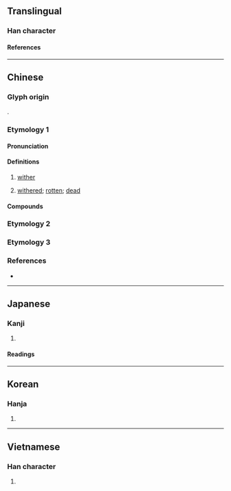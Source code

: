 {{character info}}
==Translingual==

===Han character===
{{Han char|rn=75|rad=木|as=10|sn=14|four=40927|canj=DYRB|ids=⿰木高}}

====References====
{{Han ref|kx=0545.170|dkj=15300|dj=0933.080|hdz=21267.080|uh=69C1}}

----

==Chinese==
{{zh-forms}}

===Glyph origin===
{{Han etym}}
{{Han compound|木|高|ls=psc|c1=s|c2=p}}.

===Etymology 1===

====Pronunciation====
{{zh-pron
|m=gǎo
|c=gou2
|mc=y
|oc=y
|ma=
|cat=v,a
}}

====Definitions====
{{zh-hanzi}}

# {{zh-o}} [[wither]]
# {{zh-o}} [[withered]]; [[rotten]]; [[dead]]

====Compounds====
{{zh-der|形容枯槁|槁骨腐肉|振槁|枯槁|槁骨|槁街|槁項黃馘|槁木死灰|禾槁|灰心槁形|槁木|死灰槁木|藉槁|面如槁木}}

===Etymology 2===
{{zh-see|犒|o|to [[reward]] with [[food]] and [[drink]]; to [[feast]]}}

===Etymology 3===
{{zh-see|篙|o|[[pole]] used for [[punt]]ing [[boat]]s}}

===References===
* {{R:yue:Hanzi}}

----

==Japanese==

===Kanji===
{{ja-kanji|grade=|rs=木10}}

# {{rfdef|ja|sort=木10}}

====Readings====
{{ja-readings
|goon=こう<かう
|kanon=こう<かう
|kun=か-れる
}}

----

==Korean==

===Hanja===
{{ko-hanja|고}}

# {{rfdef|ko|sort=木10}}

----

==Vietnamese==

===Han character===
{{vi-readings|rs=木10|reading=cau}}

# {{rfdef|vi|sort=木10}}